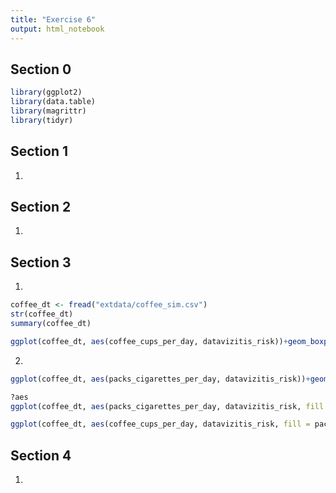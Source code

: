 ```yaml
---
title: "Exercise 6"
output: html_notebook
---
```


## Section 0

```r
library(ggplot2)
library(data.table)
library(magrittr)
library(tidyr)
```

## Section 1

1.

## Section 2
1.

## Section 3

1.
```r
coffee_dt <- fread("extdata/coffee_sim.csv")
str(coffee_dt)
summary(coffee_dt)

ggplot(coffee_dt, aes(coffee_cups_per_day, datavizitis_risk))+geom_boxplot()

```

2.
```r
ggplot(coffee_dt, aes(packs_cigarettes_per_day, datavizitis_risk))+geom_boxplot()

?aes
ggplot(coffee_dt, aes(packs_cigarettes_per_day, datavizitis_risk, fill = coffee_cups_per_day))+geom_boxplot()+ guides(fill=guide_legend(title = "Cups of coffee"))

ggplot(coffee_dt, aes(coffee_cups_per_day, datavizitis_risk, fill = packs_cigarettes_per_day))+geom_boxplot()+ guides(fill=guide_legend(title = "packs_cigarettes_per_day"))
```


## Section 4

1.
```r

```

































